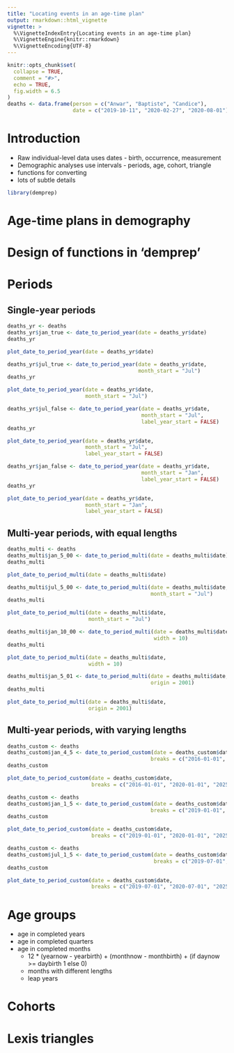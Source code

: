 ```yaml
---
title: "Locating events in an age-time plan"
output: rmarkdown::html_vignette
vignette: >
  %\VignetteIndexEntry{Locating events in an age-time plan}
  %\VignetteEngine{knitr::rmarkdown}
  %\VignetteEncoding{UTF-8}
---
```


```r
knitr::opts_chunk$set(
  collapse = TRUE,
  comment = "#>",
  echo = TRUE,
  fig.width = 6.5
)
deaths <- data.frame(person = c("Anwar", "Baptiste", "Candice"),
                     date = c("2019-10-11", "2020-02-27", "2020-08-01"))
```

# Introduction

- Raw individual-level data uses dates - birth, occurrence, measurement
- Demographic analyses use intervals - periods, age, cohort, triangle
- functions for converting
- lots of subtle details

```r
library(demprep)
```


# Age-time plans in demography


# Design of functions in 'demprep'


# Periods

## Single-year periods

```r
deaths_yr <- deaths
deaths_yr$jan_true <- date_to_period_year(date = deaths_yr$date)
deaths_yr
```

```r
plot_date_to_period_year(date = deaths_yr$date)
```


```r
deaths_yr$jul_true <- date_to_period_year(date = deaths_yr$date,
                                          month_start = "Jul")
deaths_yr
```

```r
plot_date_to_period_year(date = deaths_yr$date,
                         month_start = "Jul")
```


```r
deaths_yr$jul_false <- date_to_period_year(date = deaths_yr$date,
                                           month_start = "Jul",
                                           label_year_start = FALSE)
deaths_yr
```

```r
plot_date_to_period_year(date = deaths_yr$date,
                         month_start = "Jul",
                         label_year_start = FALSE)
```



```r
deaths_yr$jan_false <- date_to_period_year(date = deaths_yr$date,
                                           month_start = "Jan",
                                           label_year_start = FALSE)
deaths_yr
```

```r
plot_date_to_period_year(date = deaths_yr$date,
                         month_start = "Jan",
                         label_year_start = FALSE)
```


## Multi-year periods, with equal lengths


```r
deaths_multi <- deaths
deaths_multi$jan_5_00 <- date_to_period_multi(date = deaths_multi$date)
deaths_multi
```

```r
plot_date_to_period_multi(date = deaths_multi$date)
```


```r
deaths_multi$jul_5_00 <- date_to_period_multi(date = deaths_multi$date,
                                              month_start = "Jul")
deaths_multi
```

```r
plot_date_to_period_multi(date = deaths_multi$date,
                          month_start = "Jul")
```



```r
deaths_multi$jan_10_00 <- date_to_period_multi(date = deaths_multi$date,
                                               width = 10)
deaths_multi
```

```r
plot_date_to_period_multi(date = deaths_multi$date,
                          width = 10)
```





```r
deaths_multi$jan_5_01 <- date_to_period_multi(date = deaths_multi$date,
                                              origin = 2001)
deaths_multi
```

```r
plot_date_to_period_multi(date = deaths_multi$date,
                          origin = 2001)
```


## Multi-year periods, with varying lengths


```r
deaths_custom <- deaths
deaths_custom$jan_4_5 <- date_to_period_custom(date = deaths_custom$date,
                                              breaks = c("2016-01-01", "2020-01-01", "2025-01-01"))
deaths_custom
```

```r
plot_date_to_period_custom(date = deaths_custom$date,
                           breaks = c("2016-01-01", "2020-01-01", "2025-01-01"))
```


```r
deaths_custom <- deaths
deaths_custom$jan_1_5 <- date_to_period_custom(date = deaths_custom$date,
                                              breaks = c("2019-01-01", "2020-01-01", "2025-01-01"))
deaths_custom
```

```r
plot_date_to_period_custom(date = deaths_custom$date,
                           breaks = c("2019-01-01", "2020-01-01", "2025-01-01"))
```


```r
deaths_custom <- deaths
deaths_custom$jul_1_5 <- date_to_period_custom(date = deaths_custom$date,
                                               breaks = c("2019-07-01", "2020-07-01", "2025-07-01"))
deaths_custom
```

```r
plot_date_to_period_custom(date = deaths_custom$date,
                           breaks = c("2019-07-01", "2020-07-01", "2025-07-01"))
```

# Age groups

- age in completed years
- age in completed quarters
- age in completed months
  - 12 * (yearnow - yearbirth) + (monthnow - monthbirth) + (if daynow >= daybirth 1 else 0)
  - months with different lengths
  - leap years


# Cohorts


# Lexis triangles







